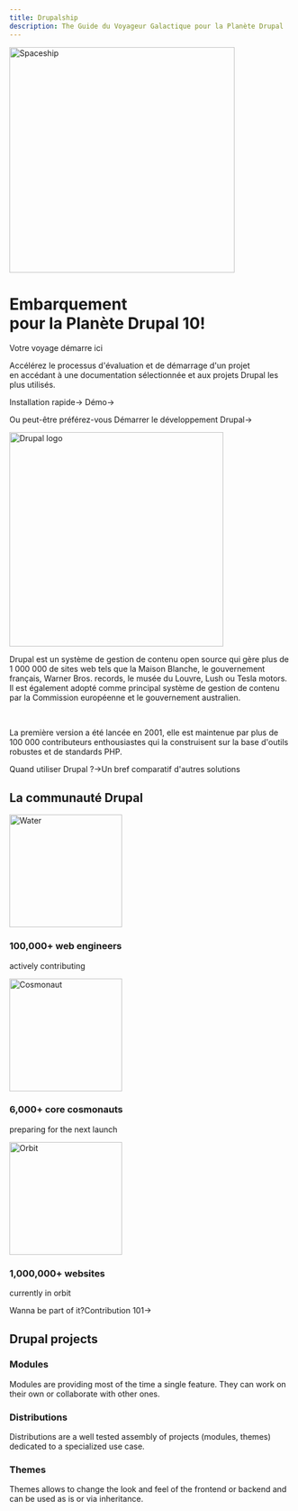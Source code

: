 ```yaml
---
title: Drupalship
description: The Guide du Voyageur Galactique pour la Planète Drupal
---
```



<div className="home-content">

  <style jsx>{`
    .hero {
      background-image: linear-gradient(to right top, #051937, #004d7a, #008793, #00bf72, #a8eb12);  
    }
    .home-content {
      margin-top: 0;
    }
    .home-content .content-container {
      padding-left: 0;
      padding-right: 0;
    }
    .drupal-description {
      padding-left: 2rem;
      padding-right: 2rem;
    }
    .drupal-description-wrapper {
      display: flex;
    }
    @media (max-width: 800px) {
      .drupal-description-wrapper {
        flex-direction: column;
      }
    }
    @media (max-width: 800px) {
      .drupal-description-wrapper .call-to-action {
        display: flex;
        flex-direction: column;
      }
    }
    .drupal-logo{
      padding-right: 2rem;
      padding-bottom: 2rem;
      min-width: 420px;
    }
    @media (max-width: 1199px) {
      .hero {
        padding: 2rem;
      }
      .drupal-logo {
        min-width: fit-content;
      }
    }
    @media (min-width: 1200px) {
      .hero {
        padding-top: 4rem;
        padding-bottom: 4rem;
        color: white;
        display: grid;
        grid-template-columns: repeat(3, 1fr);
        grid-gap: 10px;
        grid-auto-rows: minmax(100px, auto);
      }
      .hero-left {
        grid-column: 1 / 3;
        grid-row: 1;
      }
      .hero-right {
        grid-column: 2 / 4;
        grid-row: 1 / 3;
      }
    }
    @media (max-width: 800px) {
      .hero-left {
        display: none;
      }
    }
    .content-container {
      max-width: 90rem;
      padding-left: max(env(safe-area-inset-left),1.5rem);
      padding-right: max(env(safe-area-inset-right),1.5rem);
      margin: 0 auto;
    }
    .community-container {
      max-width: 90rem;
      padding-top: 4rem;
      padding-left: max(env(safe-area-inset-left),1.5rem);
      padding-right: max(env(safe-area-inset-right),1.5rem);
      margin: 0 auto;
      text-align: center;
    }
    .community-items {
      display: flex;
      justify-content: center;
    }
    @media (max-width: 800px) {
      .community-items {
        flex-direction: column;
      }
    }
    .community-item {
      margin: 2rem;
      display: flex;
      flex-wrap: wrap;
      justify-content: center;
      align-items: center;
    }
    .features-container {
      margin: 8rem 0 0;
      padding: 4rem 0;
      background-color: #f3f4f6;
      border-bottom: 1px solid #e5e7eb;
    }
    .projects-container {
      text-align: center;
      margin-top: 0;
      padding-top: 2rem;
      padding-bottom: 4rem;
      padding-left: 2rem;
      padding-right: 2rem;
      border-bottom: 1px solid rgba(38,38,38,0.4);
    }
    .features-container .content-container {
      margin-top: -8rem;
    }
    .features-container .drupal-description {
      margin-top: 0;
      display: flex;
    }
    :global(.dark) .features-container {
      background-color: #000;
      border-bottom: 1px solid rgb(38,38,38);
    }
    .headline {
      display: inline-block;
      font-size: 3.125rem;
      font-size: min(4.375rem, max(8vw, 2.5rem));
      font-weight: 700;
      font-feature-settings: initial;
      letter-spacing: -.12rem;
      margin-left: -0.2rem;
      margin-top: 3.4rem;
      line-height: 1.1;
      color: #000000;
      /*background-image: linear-gradient(146deg,#000,#757a7d);
      -webkit-background-clip: text;
      -webkit-text-fill-color: transparent;
      background-clip: text;*/
    }
    .subHeadline {
      display: inline-block;
      font-size: 2.125rem;
      font-size: min(2.375rem, max(8vw, 1.5rem));
      font-weight: 700;
      font-feature-settings: initial;
      margin-left: -0.2rem;
      margin-top: 1.4rem;
      margin-bottom: 1.4rem;
      line-height: 1.1;
    }
    .h3 {
      display: inline-block;
      font-size: 1.815rem;
      font-weight: 500;
      font-feature-settings: initial;
      margin-top: 1.4rem;
      margin-bottom: 1.4rem;
    }
    :global(.dark) .headline {
      color: #fff;
    }
    .subtitle {
      font-size: 1.3rem;
      font-size: min(1.3rem, max(3.5vw, 1.2rem));
      font-feature-settings: initial;
      line-height: 1.6;
      padding-bottom: 1rem;
    }
    .nextjs-link {
      color: currentColor;
      text-decoration: none;
      font-weight: 600;
    }
    .pl-2 {
      padding-left: 0.8rem;
    }
    .pr-2 {
      padding-right: 0.8rem;
    }
  `}</style>

  <div className="content-container">
    <div className="hero">
      <div className="hero-left">
        <Image src={spaceship} alt="Spaceship" loading="eager" width="400" />
      </div>
      <div className="hero-right">
        <h1 className="headline">Embarquement <br className='sm:block hidden'/>pour la Planète Drupal 10!</h1>
        <p className="subHeadline">Votre voyage démarre ici</p>
        <p className="subtitle">Accélérez le processus d'évaluation et de démarrage d'un projet<br className='sm:block hidden'/>en accédant à une documentation sélectionnée et aux projets Drupal les plus utilisés.</p>
        <p className="subtitle">
          <Link className={styles.cta} href="/build/installation">Installation rapide<span>→</span></Link><span className="pr-2"></span>
          <Link className={styles.ctaSecondaryHero} href="https://simplytest.me/configure?project=drupal" target="_blank">Démo<span>→</span></Link>
        </p>
        <p className="subtitle">Ou peut-être préférez-vous <Link className={styles.heroUnderline} href="/develop/toolkit-for-drupal-developers">Démarrer le développement Drupal<span>→</span></Link></p>
      </div> 
    </div>
  </div>
  <div className="features-container">
    <div className="content-container">
      <div className="drupal-description">
        <Feature index={1}>
            <div className="drupal-description-wrapper">
              <div className="drupal-logo">
                <Image src={drupalLogo} alt="Drupal logo" loading="eager" width="380" />
              </div>
              <div>
                <p className="subtitle">Drupal est un système de gestion de contenu open source qui gère plus de 1 000 000 de sites web tels que la Maison Blanche, le gouvernement français, Warner Bros. records, le musée du Louvre, Lush ou Tesla motors. Il est également adopté comme principal système de gestion de contenu par la Commission européenne et le gouvernement australien.</p>
                <br className='sm:block hidden'/>
                <p className="subtitle">La première version a été lancée en 2001, elle est maintenue par plus de 100 000 contributeurs enthousiastes qui la construisent sur la base d'outils robustes et de standards PHP.</p>
                <p className="call-to-action"><Link className={styles.ctaSecondary} href="/build/when-to-use-drupal">Quand utiliser Drupal ?<span>→</span></Link><span className="pl-2">Un bref comparatif d'autres solutions</span></p>
              </div>
            </div>
        </Feature>
      </div>
    </div>
    <div className="community-container">
      <h2 className="subHeadline">La communauté Drupal</h2>
      <div className="community-items">
        <div className="community-item">
          <Image src={water} alt="Water" loading="eager" width="200" />
          <h3 className="h3">100,000+ web engineers</h3>
          <p className="subtitle">actively contributing</p>
        </div>
        <div className="community-item">
          <Image src={cosmonaut} alt="Cosmonaut" loading="eager" width="200" />
          <h3 className="h3">6,000+ core cosmonauts</h3>
          <p className="subtitle">preparing for the next launch</p>
        </div>
        <div className="community-item">
          <Image src={orbit} alt="Orbit" loading="eager" width="200" />
          <h3 className="h3">1,000,000+ websites</h3>
          <p className="subtitle">currently in orbit</p>
        </div>
      </div>  
      <p className="subtitle"><span className="pr-2">Wanna be part of it?</span><Link className={styles.ctaSecondary} href="/contribute/contribute">Contribution 101<span>→</span></Link></p>
    </div>
  </div>  
  <div className="projects-container">
    <div className="content-container">
      <h2 className="subHeadline">Drupal projects</h2>
      <Features>
        <Feature index={1} href="/build/projects#modules">
          <h3>Modules</h3>
          <p className="subtitle">Modules are providing most of the time a single feature. They can work on their own or collaborate with other ones.</p>
        </Feature>
        <Feature index={2} href="/build/projects#distributions">
          <h3>Distributions</h3>
          <p className="subtitle">Distributions are a well tested assembly of projects (modules, themes) dedicated to a specialized use case.</p>
        </Feature>
        <Feature index={3} href="/build/projects/#themes">
          <h3>Themes</h3>
          <p className="subtitle">Themes allows to change the look and feel of the frontend or backend and can be used as is or via inheritance.</p>
        </Feature>
      </Features>
    </div> 
  </div>      
</div>
